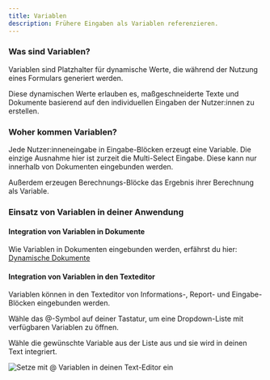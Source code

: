```yaml
---
title: Variablen
description: Frühere Eingaben als Variablen referenzieren.
---
```


### Was sind Variablen?

Variablen sind Platzhalter für dynamische Werte, die während der Nutzung eines Formulars generiert werden.

Diese dynamischen Werte erlauben es, maßgeschneiderte Texte und Dokumente basierend auf den individuellen Eingaben der Nutzer:innen zu erstellen.

### Woher kommen Variablen?

Jede Nutzer:inneneingabe in Eingabe-Blöcken erzeugt eine Variable. Die einzige Ausnahme hier ist zurzeit die Multi-Select Eingabe. Diese kann nur innerhalb von Dokumenten eingebunden werden.

Außerdem erzeugen Berechnungs-Blöcke das Ergebnis ihrer Berechnung als Variable.

### Einsatz von Variablen in deiner Anwendung

#### Integration von Variablen in Dokumente

Wie Variablen in Dokumenten eingebunden werden, erfährst du hier: [Dynamische Dokumente](/docs/dokumente "Dynamische Dokumente")

#### Integration von Variablen in den Texteditor

Variablen können in den Texteditor von Informations-, Report- und Eingabe-Blöcken eingebunden werden.

Wähle das @-Symbol auf deiner Tastatur, um eine Dropdown-Liste mit verfügbaren Variablen zu öffnen.

Wähle die gewünschte Variable aus der Liste aus und sie wird in deinen Text integriert.

![](/img/Variablen.png "Setze mit @ Variablen in deinen Text-Editor ein")

